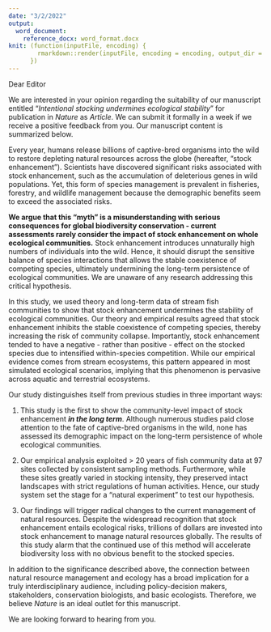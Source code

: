 ```yaml
---
date: "3/2/2022"
output:
  word_document:
    reference_docx: word_format.docx
knit: (function(inputFile, encoding) {
        rmarkdown::render(inputFile, encoding = encoding, output_dir = "document_output")
      })
---
```


Dear Editor

We are interested in your opinion regarding the suitability of our manuscript entitled "*Intentional stocking undermines ecological stability*" for publication in *Nature* as *Article*. We can submit it formally in a week if we receive a positive feedback from you. Our manuscript content is summarized below.

Every year, humans release billions of captive-bred organisms into the wild to restore depleting natural resources across the globe (hereafter, "stock enhancement"). Scientists have discovered significant risks associated with stock enhancement, such as the accumulation of deleterious genes in wild populations. Yet, this form of species management is prevalent in fisheries, forestry, and wildlife management because the demographic benefits seem to exceed the associated risks.

**We argue that this "myth" is a misunderstanding with serious consequences for global biodiversity conservation - current assessments rarely consider the impact of stock enhancement on whole ecological communities.** Stock enhancement introduces unnaturally high numbers of individuals into the wild. Hence, it should disrupt the sensitive balance of species interactions that allows the stable coexistence of competing species, ultimately undermining the long-term persistence of ecological communities. We are unaware of any research addressing this critical hypothesis.

In this study, we used theory and long-term data of stream fish communities to show that stock enhancement undermines the stability of ecological communities. Our theory and empirical results agreed that stock enhancement inhibits the stable coexistence of competing species, thereby increasing the risk of community collapse. Importantly, stock enhancement tended to have a negative - rather than positive - effect on the stocked species due to intensified within-species competition. While our empirical evidence comes from stream ecosystems, this pattern appeared in most simulated ecological scenarios, implying that this phenomenon is pervasive across aquatic and terrestrial ecosystems.

Our study distinguishes itself from previous studies in three important ways:

1.  This study is the first to show the community-level impact of stock enhancement ***in the long term***. Although numerous studies paid close attention to the fate of captive-bred organisms in the wild, none has assessed its demographic impact on the long-term persistence of whole ecological communities.

2.  Our empirical analysis exploited \> 20 years of fish community data at 97 sites collected by consistent sampling methods. Furthermore, while these sites greatly varied in stocking intensity, they preserved intact landscapes with strict regulations of human activities. Hence, our study system set the stage for a "natural experiment" to test our hypothesis.

3.  Our findings will trigger radical changes to the current management of natural resources. Despite the widespread recognition that stock enhancement entails ecological risks, trillions of dollars are invested into stock enhancement to manage natural resources globally. The results of this study alarm that the continued use of this method will accelerate biodiversity loss with no obvious benefit to the stocked species.

In addition to the significance described above, the connection between natural resource management and ecology has a broad implication for a truly interdisciplinary audience, including policy-decision makers, stakeholders, conservation biologists, and basic ecologists. Therefore, we believe *Nature* is an ideal outlet for this manuscript.

We are looking forward to hearing from you.
